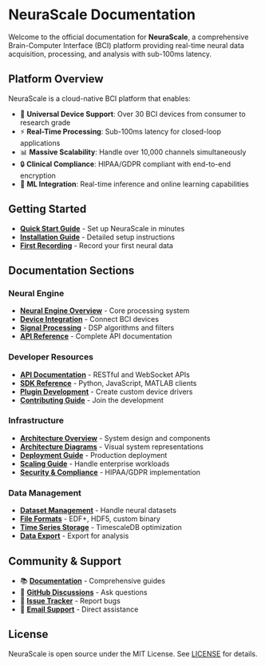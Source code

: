 # NeuraScale Documentation

Welcome to the official documentation for **NeuraScale**, a comprehensive Brain-Computer Interface (BCI) platform providing real-time neural data acquisition, processing, and analysis with sub-100ms latency.

## Platform Overview

NeuraScale is a cloud-native BCI platform that enables:

- 🧠 **Universal Device Support**: Over 30 BCI devices from consumer to research grade
- ⚡ **Real-Time Processing**: Sub-100ms latency for closed-loop applications
- 📊 **Massive Scalability**: Handle over 10,000 channels simultaneously
- 🔒 **Clinical Compliance**: HIPAA/GDPR compliant with end-to-end encryption
- 🤖 **ML Integration**: Real-time inference and online learning capabilities

## Getting Started

- **[Quick Start Guide](/get-started)** - Set up NeuraScale in minutes
- **[Installation Guide](/docs/installation)** - Detailed setup instructions
- **[First Recording](/docs/first-recording)** - Record your first neural data

## Documentation Sections

### Neural Engine

- **[Neural Engine Overview](/neural-system)** - Core processing system
- **[Device Integration](/docs/device-integration)** - Connect BCI devices
- **[Signal Processing](/docs/signal-processing)** - DSP algorithms and filters
- **[API Reference](/api)** - Complete API documentation

### Developer Resources

- **[API Documentation](/api)** - RESTful and WebSocket APIs
- **[SDK Reference](/docs/sdk)** - Python, JavaScript, MATLAB clients
- **[Plugin Development](/docs/plugins)** - Create custom device drivers
- **[Contributing Guide](/contributing)** - Join the development

### Infrastructure

- **[Architecture Overview](/architecture)** - System design and components
- **[Architecture Diagrams](/architecture-diagrams)** - Visual system representations
- **[Deployment Guide](/deployment)** - Production deployment
- **[Scaling Guide](/docs/scaling)** - Handle enterprise workloads
- **[Security & Compliance](/security)** - HIPAA/GDPR implementation

### Data Management

- **[Dataset Management](/data-management)** - Handle neural datasets
- **[File Formats](/docs/file-formats)** - EDF+, HDF5, custom binary
- **[Time Series Storage](/docs/timeseries)** - TimescaleDB optimization
- **[Data Export](/docs/export)** - Export for analysis

## Community & Support

- 📚 **[Documentation](https://docs.neurascale.io)** - Comprehensive guides
- 💬 **[GitHub Discussions](https://github.com/identity-wael/neurascale/discussions)** - Ask questions
- 🐛 **[Issue Tracker](https://github.com/identity-wael/neurascale/issues)** - Report bugs
- 📧 **[Email Support](mailto:support@neurascale.io)** - Direct assistance

## License

NeuraScale is open source under the MIT License. See [LICENSE](https://github.com/identity-wael/neurascale/blob/main/LICENSE) for details.
